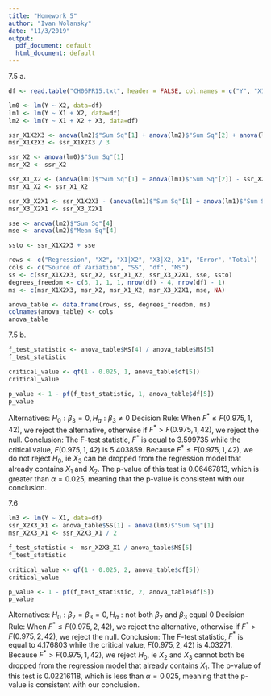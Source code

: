 ```yaml
---
title: "Homework 5"
author: "Ivan Wolansky"
date: "11/3/2019"
output:
  pdf_document: default
  html_document: default
---
```


7.5 a.
```r
df <- read.table("CH06PR15.txt", header = FALSE, col.names = c("Y", "X1", "X2", "X3"))

lm0 <- lm(Y ~ X2, data=df)
lm1 <- lm(Y ~ X1 + X2, data=df)
lm2 <- lm(Y ~ X1 + X2 + X3, data=df)

ssr_X1X2X3 <- anova(lm2)$"Sum Sq"[1] + anova(lm2)$"Sum Sq"[2] + anova(lm2)$"Sum Sq"[3]
msr_X1X2X3 <- ssr_X1X2X3 / 3

ssr_X2 <- anova(lm0)$"Sum Sq"[1]
msr_X2 <- ssr_X2

ssr_X1_X2 <- (anova(lm1)$"Sum Sq"[1] + anova(lm1)$"Sum Sq"[2]) - ssr_X2
msr_X1_X2 <- ssr_X1_X2

ssr_X3_X2X1 <- ssr_X1X2X3 - (anova(lm1)$"Sum Sq"[1] + anova(lm1)$"Sum Sq"[2])
msr_X3_X2X1 <- ssr_X3_X2X1

sse <- anova(lm2)$"Sum Sq"[4]
mse <- anova(lm2)$"Mean Sq"[4]

ssto <- ssr_X1X2X3 + sse

rows <- c("Regression", "X2", "X1|X2", "X3|X2, X1", "Error", "Total")
cols <- c("Source of Variation", "SS", "df", "MS")
ss <- c(ssr_X1X2X3, ssr_X2, ssr_X1_X2, ssr_X3_X2X1, sse, ssto)
degrees_freedom <- c(3, 1, 1, 1, nrow(df) - 4, nrow(df) - 1)
ms <- c(msr_X1X2X3, msr_X2, msr_X1_X2, msr_X3_X2X1, mse, NA)

anova_table <- data.frame(rows, ss, degrees_freedom, ms)
colnames(anova_table) <- cols
anova_table
```

7.5 b.
```r
f_test_statistic <- anova_table$MS[4] / anova_table$MS[5]
f_test_statistic

critical_value <- qf(1 - 0.025, 1, anova_table$df[5])
critical_value

p_value <- 1 - pf(f_test_statistic, 1, anova_table$df[5])
p_value
```
Alternatives: $H_{0}: \beta_{3} = 0, H_{a}: \beta_{3} \neq 0$\newline
Decision Rule: When $F^{*} \leq F(0.975, 1, 42)$, we reject the alternative, otherwise if $F^{*} > F(0.975, 1, 42)$, we reject the null.\newline
Conclusion: The F-test statistic, $F^{*}$ is equal to 3.599735 while the critical value, $F(0.975, 1, 42)$ is 5.403859. Because $F^{*} \leq F(0.975, 1, 42)$, we do not reject $H_{0}$, ie $X_{3}$ can be dropped from the regression model that already contains $X_{1} \textrm{ and } X_{2}$. The p-value of this test is 0.06467813, which is greater than $\alpha = 0.025$, meaning that the p-value is consistent with our conclusion.

7.6
```r
lm3 <- lm(Y ~ X1, data=df)
ssr_X2X3_X1 <- anova_table$SS[1] - anova(lm3)$"Sum Sq"[1]
msr_X2X3_X1 <- ssr_X2X3_X1 / 2

f_test_statistic <- msr_X2X3_X1 / anova_table$MS[5]
f_test_statistic

critical_value <- qf(1 - 0.025, 2, anova_table$df[5])
critical_value

p_value <- 1 - pf(f_test_statistic, 2, anova_table$df[5])
p_value
```

Alternatives: $H_{0}: \beta_{2} = \beta_{3} = 0, H_{a}: \textrm{not both } \beta_{2} \textrm{ and } \beta_{3} \textrm{ equal } 0$\newline
Decision Rule: When $F^{*} \leq F(0.975, 2, 42)$, we reject the alternative, otherwise if $F^{*} > F(0.975, 2, 42)$, we reject the null.\newline
Conclusion: The F-test statistic, $F^{*}$ is equal to 4.176803 while the critical value, $F(0.975, 2, 42)$ is 4.03271. Because $F^{*} > F(0.975, 1, 42)$, we reject $H_{0}$, ie $X_{2} \textrm{ and } X_{3}$ cannot both be dropped from the regression model that already contains $X_{1}$. The p-value of this test is 0.02216118, which is less than $\alpha = 0.025$, meaning that the p-value is consistent with our conclusion.
